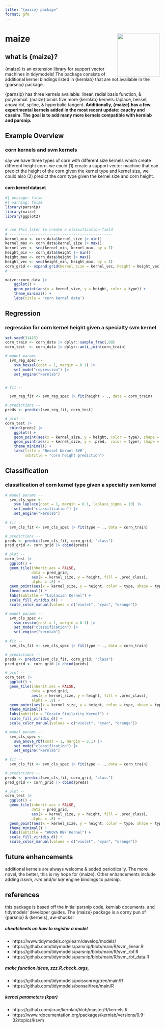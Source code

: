 ```yaml
---
title: "{maize} package"
format: gfm
---
```


# maize <img src="man/figures/logo.png" align="right" height="139" alt="" />
    
## what is {maize}?
   
{maize} is an extension library for support vector machines in tidymodels! The package consists of additional kernel bindings listed in {kernlab} that are not available in the {parsnip} package.   


{parnsip} has three kernels available: linear, radial basis function, & polynomial. {maize} binds five more {kernlab} kernels: laplace, bessel, anova rbf, spline, & hyperbolic tangent. **Additionally, {maize} has a few experimental kernels added in the most recent update: cauchy and cossim. The goal is to add many more kernels compatible with kernlab and parsnip.**    

## Example Overview    
### corn kernels and svm kernels

say we have three types of corn with different size kernels which create different height corn. we could (1) create a support vector machine that can predict the height of the corn given the kernel type and kernel size, we could also (2) predict the corn type given the kernel size and corn height. 


#### corn kernel dataset 
```r
#| message: false
#| warning: false
library(parsnip)
library(maize)
library(ggplot2)


# use this later to create a classification field
# -----------------------------------------------
kernel_min <- corn_data$kernel_size |> min()
kernel_max <- corn_data$kernel_size |> max()
kernel_vec <- seq(kernel_min, kernel_max, by = 1)
height_min <- corn_data$height |> min()
height_max <- corn_data$height |> max() 
height_vec <- seq(height_min, height_max, by = 1)
corn_grid <- expand.grid(kernel_size = kernel_vec, height = height_vec)
# -----------------------------------------------

maize::corn_data |>
    ggplot() +
    geom_point(aes(x = kernel_size, y = height, color = type)) +
    theme_minimal() +
    labs(title = 'corn kernel data') 
```

## Regression
### regression for corn kernel height given a specialty svm kernel

```r
set.seed(31415)
corn_train <- corn_data |> dplyr::sample_frac(.80)
corn_test  <- corn_data |> dplyr::anti_join(corn_train)

# model params --
  svm_reg_spec <- 
    svm_bessel(cost = 1, margin = 0.1) |> 
    set_mode("regression") |>
    set_engine("kernlab")


# fit --

  svm_reg_fit <- svm_reg_spec |> fit(height ~ ., data = corn_train)

# predictions --
preds <- predict(svm_reg_fit, corn_test)

# plot --
corn_test |>
  cbind(preds) |> 
    ggplot() +
    geom_point(aes(x = kernel_size, y = height, color = type), shape = 1, size = 2) +
    geom_point(aes(x = kernel_size, y = .pred,  color = type), shape = 2, size = 3) +
    theme_minimal() +
    labs(title = 'Bessel Kernel SVM',
         subtitle = "corn height prediction") 
```

## Classification
### classification of corn kernel type given a specialty svm kernel

```r
# model params --
  svm_cls_spec <- 
    svm_laplace(cost = 1, margin = 0.1, laplace_sigma = 10) |> 
    set_mode("classification") |>
    set_engine("kernlab")
  
# fit --
  svm_cls_fit <- svm_cls_spec |> fit(type ~ ., data = corn_train)

# predictions --
preds <- predict(svm_cls_fit, corn_grid, "class")
pred_grid <- corn_grid |> cbind(preds)

# plot --
corn_test |>
  ggplot() +
  geom_tile(inherit.aes = FALSE,
            data = pred_grid, 
            aes(x = kernel_size, y = height, fill = .pred_class),
            alpha = .8) + 
  geom_point(aes(x = kernel_size, y = height, color = type, shape = type), size = 3) +
  theme_minimal() +
  labs(subtitle = "Laplacian Kernel") +
  scale_fill_viridis_d() +
  scale_color_manual(values = c("violet", "cyan", "orange"))

```


```r
# model params --
  svm_cls_spec <- 
    svm_cossim(cost = 1, margin = 0.1) |> 
    set_mode("classification") |>
    set_engine("kernlab")
  
# fit --
  svm_cls_fit <- svm_cls_spec |> fit(type ~ ., data = corn_train)

# predictions --
preds <- predict(svm_cls_fit, corn_grid, "class")
pred_grid <- corn_grid |> cbind(preds)

# plot --
corn_test |>
  ggplot() +
  geom_tile(inherit.aes = FALSE,
            data = pred_grid, 
            aes(x = kernel_size, y = height, fill = .pred_class),
            alpha = .8) + 
  geom_point(aes(x = kernel_size, y = height, color = type, shape = type), size = 3) +
  theme_minimal() +
  labs(subtitle = "Cossim Similarity Kernel") +
  scale_fill_viridis_d() +
  scale_color_manual(values = c("violet", "cyan", "orange"))

```


```r
# model params --
  svm_cls_spec <- 
    svm_anova_rbf(cost = 1, margin = 0.1) |> 
    set_mode("classification") |>
    set_engine("kernlab")
  
# fit --
  svm_cls_fit <- svm_cls_spec |> fit(type ~ ., data = corn_train)

# predictions --
preds <- predict(svm_cls_fit, corn_grid, "class")
pred_grid <- corn_grid |> cbind(preds)

# plot --
corn_test |>
  ggplot() +
  geom_tile(inherit.aes = FALSE,
            data = pred_grid, 
            aes(x = kernel_size, y = height, fill = .pred_class),
            alpha = .8) + 
  geom_point(aes(x = kernel_size, y = height, color = type, shape = type), size = 3) +
  theme_minimal() +
  labs(subtitle = "ANOVA RBF Kernel") +
  scale_fill_viridis_d() +
  scale_color_manual(values = c("violet", "cyan", "orange"))

```


## future enhancements

additional kernels are always welcome & added periodically. The more novel, the better, this is my hope for {maize}. Other enhancements include adding *lssvm*, *rvm* and/or *kqr* engine bindings to parsnip.     

## references 

this package is based off the initial parsnip code, kernlab documents, and tidymodels' developer guides. The {maize} package is a corny pun of {parsnip} & {kernels}, aw-shucks! 

##### cheatsheets on how to register a model
- https://www.tidymodels.org/learn/develop/models/
- https://github.com/tidymodels/parsnip/blob/main/R/svm_linear.R
- https://github.com/tidymodels/parsnip/blob/main/R/svm_rbf.R
- https://github.com/tidymodels/parsnip/blob/main/R/svm_rbf_data.R

##### make function ideas, zzz.R,check_args, 
- https://github.com/tidymodels/poissonreg/tree/main/R
- https://github.com/tidymodels/bonsai/tree/main/R

##### kernel parameters (kpar)
- https://github.com/cran/kernlab/blob/master/R/kernels.R
- https://www.rdocumentation.org/packages/kernlab/versions/0.9-32/topics/ksvm



